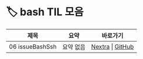 
# 🏷️ bash TIL 모음

<LabelIcons />

| 제목 | 요약 | 바로가기 |
|------|------|----------|
| 06 issueBashSsh | 요약 없음 | [Nextra](/til/til-2025/til-07/06-issueBashSsh) \| [GitHub](https://github.com/MinHyeok-lee1/TIL/blob/main/2025/07/06-issueBashSsh.md) |
